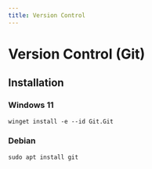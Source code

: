 ```yaml
---
title: Version Control
---
```


# Version Control (Git)

## Installation

### Windows 11
```
winget install -e --id Git.Git
```

### Debian
```
sudo apt install git
```